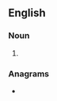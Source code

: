 {{also|tradeoffs}}
==English==

===Noun===
{{head|en|noun plural form|head=[[trade]]-[[off]]s}}

# {{plural of|trade-off|lang=en}}

===Anagrams===
* {{anagrams|en|affordest}}